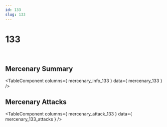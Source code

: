 ```yaml
---
id: 133
slug: 133
---
```



# 133

<div style = {{ display: "flex" }}>
    <Image img={require('@site/static/img/mercenaries/illust/thum_char_view_n_133.jpg')}/>
    <Image img={require('@site/static/img/mercenaries/illust/thum_char_view_o_133.jpg')}/>
</div>

## Mercenary Summary

<TableComponent
  columns={ mercenary_info_133 }
  data={ mercenary_133 }
/>

## Mercenary Attacks

<TableComponent
  columns={ mercenary_attack_133 }
  data={ mercenary_133_attacks }
/>